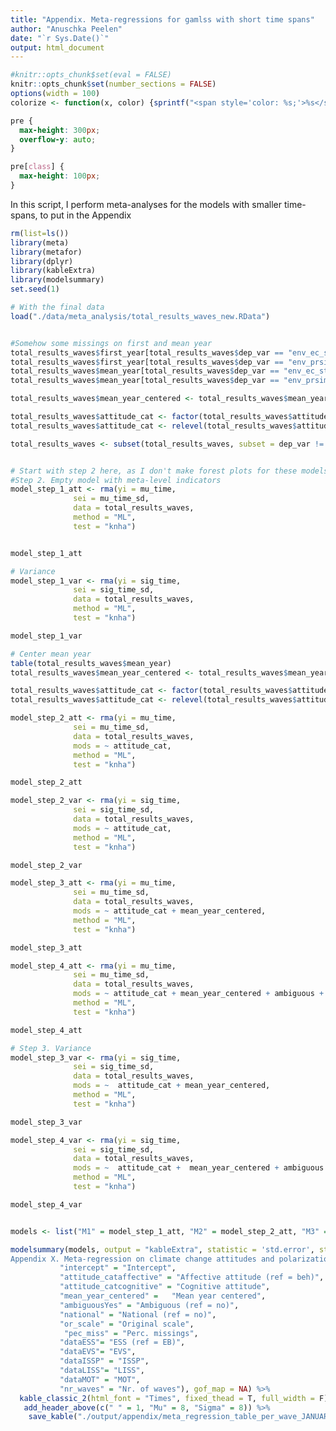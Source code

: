 ```yaml
---
title: "Appendix. Meta-regressions for gamlss with short time spans"
author: "Anuschka Peelen"
date: "`r Sys.Date()`"
output: html_document
---
```

```r
#knitr::opts_chunk$set(eval = FALSE)
knitr::opts_chunk$set(number_sections = FALSE)
options(width = 100)
colorize <- function(x, color) {sprintf("<span style='color: %s;'>%s</span>", color, x) }
```

```css
pre {
  max-height: 300px;
  overflow-y: auto;
}

pre[class] {
  max-height: 100px;
}
```

In this script, I perform meta-analyses for the models with smaller time-spans, to put in the Appendix

```r
rm(list=ls())
library(meta)
library(metafor)
library(dplyr)
library(kableExtra)
library(modelsummary)
set.seed(1)
```

```r
# With the final data
load("./data/meta_analysis/total_results_waves_new.RData")


#Somehow some missings on first and mean year 
total_results_waves$first_year[total_results_waves$dep_var == "env_ec_stat"] <- 1986
total_results_waves$first_year[total_results_waves$dep_var == "env_prsimp"] <- 1986
total_results_waves$mean_year[total_results_waves$dep_var == "env_ec_stat"] <- 1991
total_results_waves$mean_year[total_results_waves$dep_var == "env_prsimp"] <- 1991

total_results_waves$mean_year_centered <- total_results_waves$mean_year - mean(total_results_waves$mean_year, na.rm = TRUE)

total_results_waves$attitude_cat <- factor(total_results_waves$attitude_cat)
total_results_waves$attitude_cat <- relevel(total_results_waves$attitude_cat, ref = "behavioral")

total_results_waves <- subset(total_results_waves, subset = dep_var != "cc_unstop")


# Start with step 2 here, as I don't make forest plots for these models
#Step 2. Empty model with meta-level indicators
model_step_1_att <- rma(yi = mu_time,
              sei = mu_time_sd,
              data = total_results_waves,
              method = "ML",
              test = "knha")


model_step_1_att

```

```r
# Variance
model_step_1_var <- rma(yi = sig_time,
              sei = sig_time_sd,
              data = total_results_waves,
              method = "ML",
              test = "knha")

model_step_1_var
```

```r
# Center mean year
table(total_results_waves$mean_year)
total_results_waves$mean_year_centered <- total_results_waves$mean_year - mean(total_results_waves$mean_year)

total_results_waves$attitude_cat <- factor(total_results_waves$attitude_cat)
total_results_waves$attitude_cat <- relevel(total_results_waves$attitude_cat, ref = "behavioral")

model_step_2_att <- rma(yi = mu_time,
              sei = mu_time_sd,
              data = total_results_waves,
              mods = ~ attitude_cat,
              method = "ML",
              test = "knha")

model_step_2_att

model_step_2_var <- rma(yi = sig_time,
              sei = sig_time_sd,
              data = total_results_waves,
              mods = ~ attitude_cat, 
              method = "ML",
              test = "knha")

model_step_2_var

model_step_3_att <- rma(yi = mu_time,
              sei = mu_time_sd,
              data = total_results_waves,
              mods = ~ attitude_cat + mean_year_centered,
              method = "ML",
              test = "knha")

model_step_3_att

model_step_4_att <- rma(yi = mu_time,
              sei = mu_time_sd,
              data = total_results_waves,
              mods = ~ attitude_cat + mean_year_centered + ambiguous + national + or_scale + pec_miss + data + nr_waves,
              method = "ML",
              test = "knha")

model_step_4_att

# Step 3. Variance
model_step_3_var <- rma(yi = sig_time,
              sei = sig_time_sd,
              data = total_results_waves,
              mods = ~  attitude_cat + mean_year_centered,
              method = "ML",
              test = "knha")

model_step_3_var

model_step_4_var <- rma(yi = sig_time,
              sei = sig_time_sd,
              data = total_results_waves,
              mods = ~  attitude_cat +  mean_year_centered + ambiguous + national + or_scale + pec_miss + data + nr_waves,
              method = "ML",
              test = "knha")

model_step_4_var



```


```r
models <- list("M1" = model_step_1_att, "M2" = model_step_2_att, "M3" = model_step_3_att, "M4" = model_step_4_att, "M1" =  model_step_1_var, "M2"= model_step_2_var, "M3"=  model_step_3_var, "M4" = model_step_4_var)

modelsummary(models, output = "kableExtra", statistic = 'std.error', stars = TRUE, shape = term ~ model + statistic, title = "
Appendix X. Meta-regression on climate change attitudes and polarization per wave.", fmt = fmt_statistic(estimate = 3, std.error =3), coef_rename = c("overall" ="Intercept", 
           "intercept" = "Intercept", 
           "attitude_cataffective" = "Affective attitude (ref = beh)",
           "attitude_catcognitive" = "Cognitive attitude", 
           "mean_year_centered" =	"Mean year centered", 
           "ambiguousYes" = "Ambiguous (ref = no)",
           "national" = "National (ref = no)", 
           "or_scale" = "Original scale", 
            "pec_miss" = "Perc. missings", 
           "dataESS"= "ESS (ref = EB)", 
           "dataEVS"= "EVS", 
           "dataISSP" = "ISSP", 
           "dataLISS"= "LISS", 
           "dataMOT" = "MOT", 
           "nr_waves" = "Nr. of waves"), gof_map = NA) %>%
  kable_classic_2(html_font = "Times", fixed_thead = T, full_width = F) %>%
   add_header_above(c(" " = 1, "Mu" = 8, "Sigma" = 8)) %>%
    save_kable("./output/appendix/meta_regression_table_per_wave_JANUARY.html")
```





